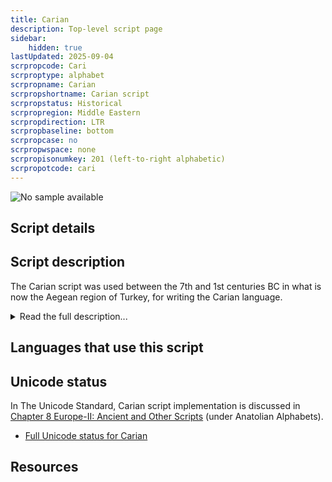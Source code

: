 ```yaml
---
title: Carian
description: Top-level script page
sidebar:
    hidden: true
lastUpdated: 2025-09-04
scrpropcode: Cari
scrproptype: alphabet
scrpropname: Carian
scrpropshortname: Carian script
scrpropstatus: Historical
scrpropregion: Middle Eastern
scrpropdirection: LTR
scrpropbaseline: bottom
scrpropcase: no
scrpropwspace: none
scrpropisonumkey: 201 (left-to-right alphabetic)
scrpropotcode: cari
---
```



![No sample available](../images/nosample.png)



## Script details

<ScriptDetails />

## Script description

The Carian script was used between the 7th and 1st centuries BC in what is now the Aegean region of Turkey, for writing the Carian language.

<details>
<summary>Read the full description...</summary>It was also used in the Nile delta, where Carians were fighting for the Egyptian pharoahs.

The script was an alphabet comprising forty-five letters. Of these, phonetic values have been assigned to nine vowels and seventeen consonants. There is some speculation as to what sounds the remaining nineteen letters represented. Visually, the letters bear a close resemblance to Greek letters. Decipherment was initially attempted on the assumption that those letters which looked like Greek represented the same sounds as their closest visual Greek equivalents. However it has since been established that the phonetic values of the two scripts are very different. For example the _theta_ θ symbol represents ‘th’ in Greek but ‘q’ in Carian.

Carian was generally written from left to right, although Egyptian writers wrote primarily from right to left. It was written without spaces between words.
</details>

## Languages that use this script

<WsList script='Cari' wsMax='5' />

## Unicode status

In The Unicode Standard, Carian script implementation is discussed in [Chapter 8 Europe-II: Ancient and Other Scripts](http://www.unicode.org/versions/latest/ch08.pdf) (under Anatolian Alphabets).

- [Full Unicode status for Carian](/scrlang/unicode/cari-unicode)



## Resources

<ScriptResources detailSummary='seemore' />

